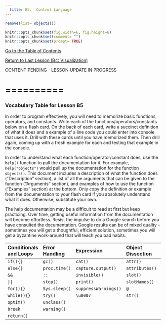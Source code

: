 ```yaml
---
  title: B5.  Control Language
---
```


```r
remove(list= objects())
```

```r
knitr::opts_chunk$set(fig.width=6, fig.height=6) 
knitr::opts_chunk$set(comment= "")
knitr::opts_chunk$set(prompt= TRUE)
```

[Go to the Table of Contents](00_TableOfContents.html)

[Return to Last Lesson (B4: Visualization)](09_LessonB4.html)

CONTENT PENDING - LESSON UPDATE IN PROGRESS

==========
==========

### Vocabulary Table for Lesson B5

In order to program effectively, you will need to memorize basic functions, operators, and constants.  Write each of the functions/operators/constants below on a flash card.  On the back of each card, write a succinct definition of what it does and a example of a line code you could enter into console that uses it.  Drill with these cards until you have memorized them.  Then drill again, coming up with a fresh example for each and testing that example in the console.

In order to understand what each function/operator/constant does, use the `help()` function to pull the documentation for it.  For example, `help("objects")` would pull up the documentation for the function `objects()`.  This document includes a description of what the function does ("Description" section), a list of all the arguments that can be given to the function ("Arguments" section), and examples of how to use the function ("Examples" section) at the bottom.  Only copy the definition or example from the documentation to your flash card if you absolutely understand what it does.  Otherwise, substitute your own.

The help documentation may be a difficult to read at first but keep practicing.  Over time, getting useful information from the documentation will become effortless.  Resist the impulse to do a Google search before you have consulted the documentation.  Google results can be of mixed quality - sometimes you will get a thoughtful, efficient solution, sometimes you will get a byzantine work-around that will teach you bad habits.

Conditionals and Loops  |Error Handling |Expression |Object Dissection  |Function Dissection
|:-		|:-		|:-		|:-		|:-
|`if(){}`				|`gc()`					|`cat()`							|`attr()`				|`expression()`
|`else{}`				|`proc.time()`	|`capture.output()`		|`attributes()`	|`eval()`
|`&&`						|`::`						|`invisible()`				|`slot()`				|`formals()`
|`||`					|`stop()`				|`print()`						|`slotNames()`	|`body()`
|`for(){}`			|`Sys.sleep()`	|`suppressWarnings()`	|`@`						|`methods()`
|`while(){}`		|`try()`				|`\u0007`						|`str()`				|`showMethods()`
|`optim()`			|`unclass()`		|											|								|`getS3method()`
|`break`				|`warning()`		|											|								|`getAnywhere()`
|`return()`			|								|											|								|